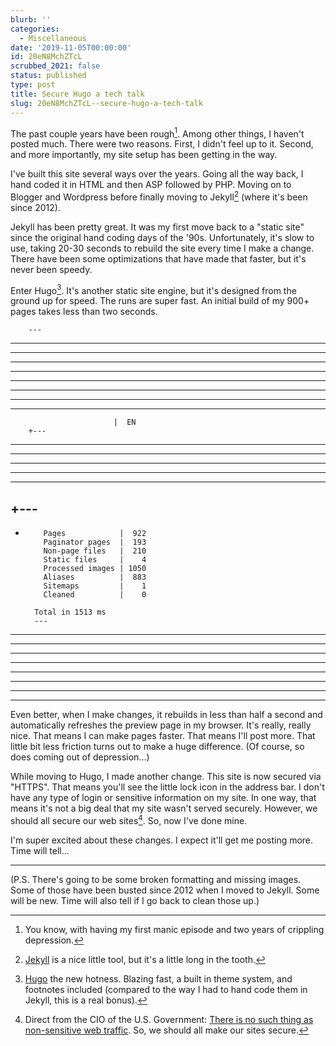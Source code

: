 ```yaml
---
blurb: ''
categories:
  - Miscellaneous
date: '2019-11-05T00:00:00'
id: 20eN8MchZTcL
scrubbed_2021: false
status: published
type: post
title: Secure Hugo a tech talk
slug: 20eN8MchZTcL--secure-hugo-a-tech-talk
---
```


The past couple years have been rough[^1]. Among other things, I haven't posted much. There were two reasons. First, I didn't feel up to it. Second, and more importantly, my site setup has been getting in the way.

I've built this site several ways over the years. Going all the way back, I hand coded it in HTML and then ASP followed by PHP. Moving on to Blogger and Wordpress before finally moving to Jekyll[^2] \(where it's been since 2012). 

Jekyll has been pretty great. It was my first move back to a "static site" since the original hand coding days of the '90s. Unfortunately, it's slow to use, taking 20-30 seconds to rebuild the site every time I make a change. There have been some optimizations that have made that faster, but it's never been speedy. 

Enter Hugo[^3]. It's another static site engine, but it's designed from the ground up for speed. The runs are super fast. An initial build of my 900+ pages takes less than two seconds. 


        ---
---
---
---
---
---
---
---
---

                           |  EN
        +---
---
---
---
---
---
+---
---
+
          Pages            |  922
          Paginator pages  |  193
          Non-page files   |  210
          Static files     |    4
          Processed images | 1050
          Aliases          |  883
          Sitemaps         |    1
          Cleaned          |    0

        Total in 1513 ms
        ---
---
---
---
---
---
---
---
---



Even better, when I make changes, it rebuilds in less than half a second and automatically refreshes the preview page in my browser. It's really, really nice. That means I can make pages faster. That means I'll post more. That little bit less friction turns out to make a huge difference. (Of course, so does coming out of depression...)

While moving to Hugo, I made another change. This site is now secured via "HTTPS". That means you'll see the little lock icon in the address bar. I don't have any type of login or sensitive information on my site. In one way, that means it's not a big deal that my site wasn't served securely. However, we should all secure our web sites[^4]. So, now I've done mine. 

I'm super excited about these changes. I expect it'll get me posting more. Time will tell...

---


(P.S. There's going to be some broken formatting and missing images. Some of those have been busted since 2012 when I moved to Jekyll. Some will be new. Time will also tell if I go back to clean those up.)


[^1]: You know, with having my first manic episode and two years of crippling depression. 

[^2]: [Jekyll](https://jekyllrb.com) is a nice little tool, but it's a little long in the tooth.

[^3]: [Hugo](https://gohugo.io) the new hotness. Blazing fast, a built in theme system, and footnotes included (compared to the way I had to hand code them in Jekyll, this is a real bonus).

[^4]: Direct from the CIO of the U.S. Government: [There is no such thing as non-sensitive web traffic](https://https.cio.gov/everything/). So, we should all make our sites secure.

